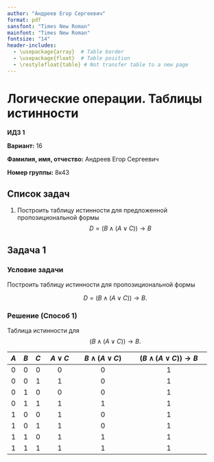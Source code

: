 ```yaml
---
author: "Андреев Егор Сергеевич"
format: pdf
sansfont: "Times New Roman"
mainfont: "Times New Roman"
fontsize: "14"
header-includes:
  - \usepackage{array}  # Table border
  - \usepackage{float}  # Table position
  - \restylefloat{table} # Not transfer table to a new page
---
```


# Логические операции. Таблицы истинности

**ИДЗ 1**

**Вариант:** 16  

**Фамилия, имя, отчество:** Андреев Егор Сергеевич  

**Номер группы:** 8к43

## Список задач  

1. Построить таблицу истинности для предложенной пропозициональной формы 
$$
D = (B \land (A \lor C)) \to B 
$$

## Задача 1

### Условие задачи

Построить таблицу истинности для пропозициональной формы  

$$
D = (B \land (A \lor C)) \to B.
$$

### Решение (Способ 1)
Таблица истинности для
$$
(B \land (A \lor C)) \to B.
$$

| $A$ | $B$ | $C$ | $A \lor C$ | $B \land (A \lor C)$ | $(B \land (A \lor C)) \to B$ |
|:---:|:---:|:---:|:----------:|:--------------------:|:----------------------------:|
|  0  |  0  |  0  |     0      |          0           |              1               |
|  0  |  0  |  1  |     1      |          0           |              1               |
|  0  |  1  |  0  |     0      |          0           |              1               |
|  0  |  1  |  1  |     1      |          1           |              1               |
|  1  |  0  |  0  |     1      |          0           |              1               |
|  1  |  0  |  1  |     1      |          0           |              1               |
|  1  |  1  |  0  |     1      |          1           |              1               |
|  1  |  1  |  1  |     1      |          1           |              1               |